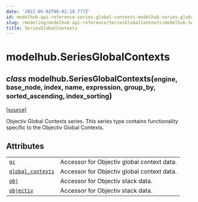 ```yaml
---
date: '2022-05-02T08:02:18.777Z'
id: modelhub-api-reference-series-global-contexts-modelhub-series-global-contexts
slug: /modeling/modelhub-api-reference/SeriesGlobalContexts/modelhub.SeriesGlobalContexts/
title: SeriesGlobalContexts
---
```


# modelhub.SeriesGlobalContexts

<div class="class">

<h2 class="signature-method"><span class="type-annotation"><em>class</em></span> <span class="additional-name">modelhub.</span><span class="name">SeriesGlobalContexts(</span><small class="parameter-list"><span class="parameter" id="engine">engine</span>, <span class="parameter" id="base_node">base_node</span>, <span class="parameter" id="index">index</span>, <span class="parameter" id="name">name</span>, <span class="parameter" id="expression">expression</span>, <span class="parameter" id="group_by">group_by</span>, <span class="parameter" id="sorted_ascending">sorted_ascending</span>, <span class="parameter" id="index_sorting">index_sorting</span></small>)</h2>


&#8203;<span class="view-source">[[source]](https://github.com/objectiv/objectiv-analytics/blob/main/modelhub/modelhub/series/series_objectiv.py)</span>

<div class="content">

Objectiv Global Contexts series. This series type contains functionality specific to the Objectiv Global
Contexts.

## Attributes

<div class="table-autosummary">

|                                                   |                                                                                                                                                                                                                        |
| ------------------------------------------------- | --------------------------------------------------------------------------------------------------------------------------------------------------------------------------------------------------------------------- |
| [`gc`](/docs/modeling/modelhub-api-reference/SeriesGlobalContexts/modelhub.SeriesGlobalContexts.gc/#modelhub.SeriesGlobalContexts.gc)                                                | Accessor for Objectiv global context data.                                                                                                                                                                             |
| [`global_contexts`](/docs/modeling/modelhub-api-reference/SeriesGlobalContexts/modelhub.SeriesGlobalContexts.global-contexts/#modelhub.SeriesGlobalContexts.global-contexts)                                   | Accessor for Objectiv global context data.                                                                                                                                                                             |
| [`obj`](/docs/modeling/modelhub-api-reference/SeriesGlobalContexts/modelhub.SeriesGlobalContexts.obj/#modelhub.SeriesGlobalContexts.obj)                                               | Accessor for Objectiv stack data.                                                                                                                                                                                      |
| [`objectiv`](/docs/modeling/modelhub-api-reference/SeriesGlobalContexts/modelhub.SeriesGlobalContexts.objectiv/#modelhub.SeriesGlobalContexts.objectiv)                                          | Accessor for Objectiv stack data.                                                                                                                                                                                      |


</div>


</div>

</div>
